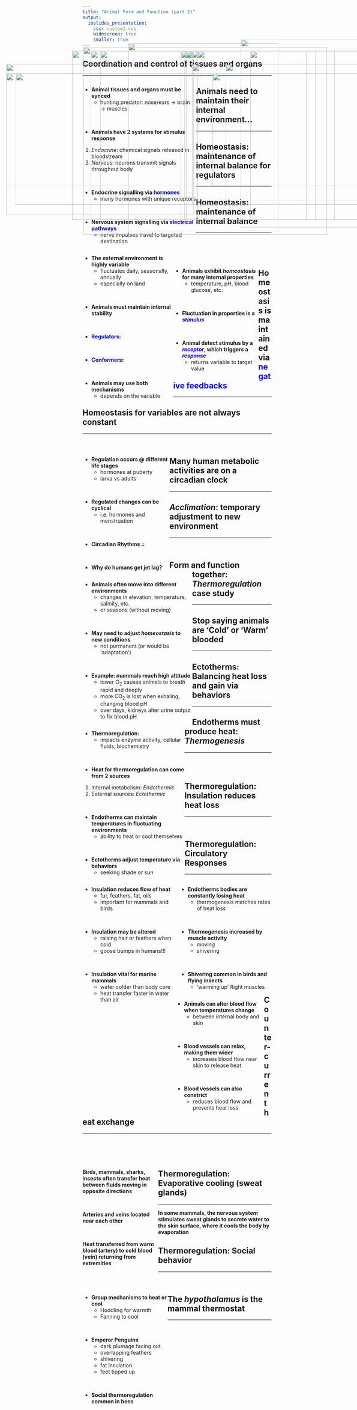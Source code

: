 ```yaml
---
title: "Animal Form and Function (part 2)"
output: 
  ioslides_presentation:
    css: custom2.css
    widescreen: true
    smaller: true
---
```


<!-- ## How can japenese macaques live in the snow and the jungle? -->
<!-- <hr> -->

<!-- <IMG STYLE="position:absolute; TOP:190px; LEFT:250px; WIDTH:600px; HEIGHT:450px" SRC="images/monkeys.jpg"> -->

<!-- ## Animal form and function hash-tags -->
<!-- <hr> -->
<!-- <br/> -->

<!-- * **This lecture will cover animal function, by examining the mechanisms of homeostasis.** -->

<!-- <br/> -->

<!-- * **#Homeostasis** -->

<!-- <br/> -->


<!-- * **#CircadianClocks** -->

<!-- <br/> -->


<!-- * **#ThermoregulationBasics** -->

## Coordination and control of tissues and organs
<hr>

<div style="float: left; width: 60%;">

* **Animal tissues and organs must be synced**
    + hunting predator: nose/ears &rarr; brain &rarr; muscles

<br/>

* **Animals have 2 systems for stimulus response**
1. *Endocrine*: chemical signals released in bloodstream
2. *Nervous*: neurons transmit signals throughout body

<br/>

* **Endocrine signalling via <span style="color:blue">hormones</span>**
    + many hormones with unique receptors
    
<br/>

* **Nervous system signalling via <span style="color:blue">electrical pathways</span>**
    + nerve impulses travel to targeted destination

</div>

<IMG STYLE="position:absolute; TOP:160px; LEFT:650px; WIDTH:375px; HEIGHT:500px" SRC="images/signals.jpg">

## Animals need to maintain their internal environment...
<hr>

<div style="float: left; width: 48%;">

* **The external environment is highly variable**
    + fluctuates daily, seasonally, annually
    + especially on land

<br/>

* **Animals must maintain internal stability**
    
<br/>

* **<span style="color:blue">Regulators</span>: **

<br/>

* **<span style="color:blue">Conformers</span>: **

<br/>  
    
* **Animals may use both mechanisms**
    + depends on the variable
    
</div>

<IMG STYLE="position:absolute; TOP:190px; LEFT:500px; WIDTH:600px; HEIGHT:450px" SRC="images/regulators.jpg">

## Homeostasis: maintenance of internal balance for regulators
<hr>

<IMG STYLE="position:absolute; TOP:170px; LEFT:350px; WIDTH:400px; HEIGHT:500px" SRC="images/room.jpg">

## Homeostasis: maintenance of internal balance
<hr>
<br/>
<br/>
<br/>

<div style="float: left; width: 45%;">

* **Animals exhibit *homeostasis* for many internal properties**
    + temperature, pH, blood glucose, etc. 

<br/>

* **Fluctuation in properties is a <span style="color:blue">*stimulus*</span> **

<br/>

* **Animal detect stimulus by a <span style="color:blue">*receptor*</span>, which triggers a <span style="color:blue">*response*</span> **
    + returns variable  to target value
 
</div>

<IMG STYLE="position:absolute; TOP:190px; LEFT:505px; WIDTH:560px; HEIGHT:450px" SRC="images/glucose.jpg">

## Homeostasis is maintained via <span style="color:blue">negative feedbacks</span>
<hr>

<IMG STYLE="position:absolute; TOP:180px; LEFT:230px; WIDTH:650px; HEIGHT:500px" SRC="images/negativefeed.png">

## Homeostasis for variables are not always constant
<hr>
<br/>

<div style="float: left; width: 46%;">

* **Regulation occurs @ different life stages**
    + hormones at puberty
    + larva vs adults

<br/>

* **Regulated changes can be cyclical**
    + i.e. hormones and menstruation

<br/>

* **Circadian Rhythms = **

<br/>

* **Why do humans get jet lag?**

</div>

<IMG STYLE="position:absolute; TOP:225px; LEFT:520px; WIDTH:550px; HEIGHT:375px" SRC="images/circadian.jpg">

## Many human metabolic activities are on a circadian clock
<hr>

<IMG STYLE="position:absolute; TOP:190px; LEFT:250px; WIDTH:600px; HEIGHT:450px" SRC="images/circadian2.jpg">

## *Acclimation*: temporary adjustment to new environment
<hr>
<br/>

<IMG STYLE="position:absolute; TOP:190px; LEFT:675px; WIDTH:350px; HEIGHT:450px" SRC="images/acclimate.jpg">

<div style="float: left; width: 58%;">

* **Animals often move into different environments**
    + changes in elevation, temperature, salinity, etc. 
    + or seasons (without moving)

<br/>

* **May need to adjust *homeostasis* to new conditions**
    + not permanent (or would be 'adaptation')
    
<br/>
 
* **Example: mammals reach high altitude**
    + lower O~2~ causes animals to breath rapid and deeply
    + more CO~2~ is lost when exhaling, changing blood pH
    + over days, kidneys alter urine output to fix blood pH

</div>

## Form and function together: *Thermoregulation* case study
<hr>

<div style="float: left; width: 54%;">

* **Thermoregulation: **
    + impacts enzyme activity, cellular fluids, biochemistry
    
<br/>   
    
* **Heat for thermoregulation can come from 2 sources**
1. Internal metabolism: *Endothermic*
2. External sources: *Ectothermic*

<br/> 

* **Endotherms can maintain temperatures in fluctuating environments**
    + ability to heat or cool themselves
    
<br/> 

* **Ectotherms adjust temperature via behaviors**
    + seeking shade or sun

</div>

<IMG STYLE="position:absolute; TOP:225px; LEFT:610px; WIDTH:475px; HEIGHT:375px" SRC="images/endoecto.jpg">

## Stop saying animals are 'Cold' or 'Warm' blooded
<hr>

<IMG STYLE="position:absolute; TOP:190px; LEFT:200px; WIDTH:700px; HEIGHT:450px" SRC="images/coldblood.jpg">

## Ectotherms: Balancing heat loss and gain via behaviors
<hr>

<IMG STYLE="position:absolute; TOP:190px; LEFT:275px; WIDTH:550px; HEIGHT:450px" SRC="images/heatexchange.jpg">

## Endotherms must produce heat: *Thermogenesis*
<hr>
<br/>
<br/>

<div style="float: right; width: 49%;">

* **Endotherms bodies are constantly losing heat**
    + thermogenesis matches rates of heat loss
    
<br/>
 
* **Thermogenesis increased by muscle activity**
    + moving
    + shivering
 
<br/>
 
* **Shivering common in birds and flying insects**
    + 'warming up' flight muscles

</div>

<IMG STYLE="position:absolute; TOP:225px; LEFT:25px; WIDTH:500px; HEIGHT:400px" SRC="images/chicadee.jpg">
    
## Thermoregulation: Insulation reduces heat loss
<hr>
<br/>

<div style="float: left; width: 49%;">

* **Insulation reduces flow of heat**
    + fur, feathers, fat, oils
    + important for mammals and birds

<br/>

* **Insulation may be altered**
    + raising hair or feathers when cold
    + goose bumps in humans!!!

<br/>

* **Insulation vital for marine mammals**
    + water colder than body core
    + heat transfer faster in water than air

</div>

<IMG STYLE="position:absolute; TOP:190px; LEFT:535px; WIDTH:550px; HEIGHT:450px" SRC="images/blubber.png">

## Thermoregulation: Circulatory Responses
<hr>
<br/>
<br/>

<div style="float: left; width: 47%;">

* **Animals can alter blood flow when temperatures change**
    + between internal body and skin
    
<br/>

* **Blood vessels can relax, making them wider**
    + increases blood flow near skin to release heat
    
<br/>

* **Blood vessels can also constrict**
    + reduces blood flow and prevents heat loss

</div>

<IMG STYLE="position:absolute; TOP:190px; LEFT:520px; WIDTH:550px; HEIGHT:400px" SRC="images/vaso.jpg">

## Counter-current heat exchange
<hr>
<br/>
<br/>
<br/>

<div style="float: left; width: 40%;">

**Birds, mammals, sharks, insects often transfer heat between fluids moving in opposite directions**

<br/>

**Arteries and veins located near each other**

<br/>

**Heat transferred from warm blood (artery) to cold blood (vein) returning from extremities** 

</div>

<IMG STYLE="position:absolute; TOP:190px; LEFT:500px; WIDTH:550px; HEIGHT:450px" SRC="images/counter.jpg">

## Thermoregulation: Evaporative cooling (sweat glands)
<hr>
**In some mammals, the nervous system stimulates sweat glands to secrete water to the skin surface, where it cools the body by evaporation**
<IMG STYLE="position:absolute; TOP:250px; LEFT:50px; WIDTH:1000px; HEIGHT:350px" SRC="images/sweat.png">

## Thermoregulation: Social behavior
<hr>
<br/>

<div style="float: left; width: 45%;">

* **Group mechanisms to heat or cool**
    + Huddling for warmth
    + Fanning to cool

<br/>

* **Emperor Penguins**
    + dark plumage facing out
    + overlapping feathers
    + shivering 
    + fat insulation
    + feet tipped up

<br/>
    
* **Social thermoregulation common in bees**

</div>

<IMG STYLE="position:absolute; TOP:190px; LEFT:490px; WIDTH:600px; HEIGHT:450px" SRC="images/penguin.jpg">

## The *hypothalamus* is the mammal thermostat
<hr>

<IMG STYLE="position:absolute; TOP:250px; LEFT:25px; WIDTH:500px; HEIGHT:300px" SRC="images/hypo1.jpg">

<IMG STYLE="position:absolute; TOP:250px; LEFT:575px; WIDTH:500px; HEIGHT:300px" SRC="images/hypo2.jpg">
